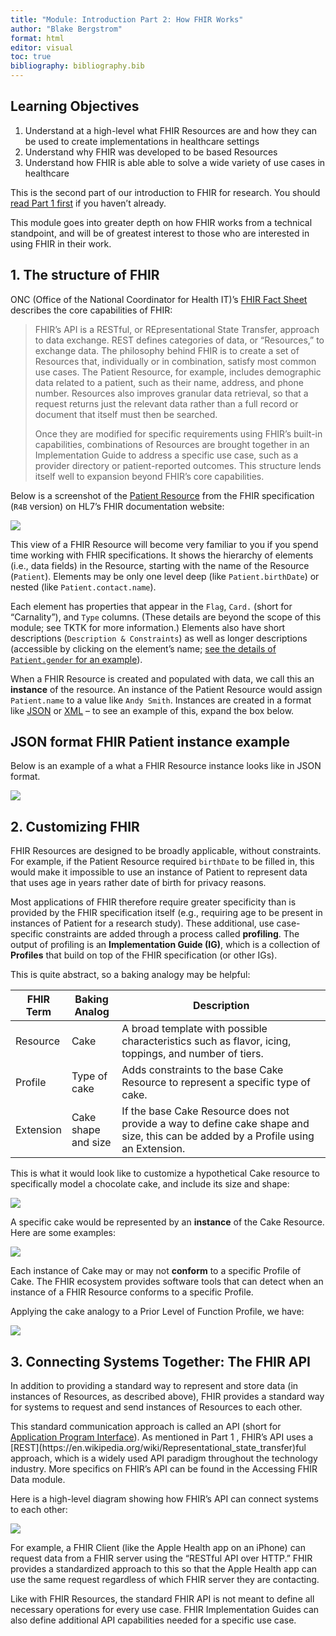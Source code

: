 ```yaml
---
title: "Module: Introduction Part 2: How FHIR Works"
author: "Blake Bergstrom"
format: html
editor: visual
toc: true
bibliography: bibliography.bib
---
```


## Learning Objectives

1.  Understand at a high-level what FHIR Resources are and how they can be used to create implementations in healthcare settings
2.  Understand why FHIR was developed to be based Resources
3.  Understand how FHIR is able able to solve a wide variety of use cases in healthcare

::: callout-important
This is the second part of our introduction to FHIR for research. You should [read Part 1 first](..//10-intro–intro-part-1-what-is-fhir/index.html) if you haven't already.

This module goes into greater depth on how FHIR works from a technical standpoint, and will be of greatest interest to those who are interested in using FHIR in their work.
:::

## 1. The structure of FHIR

ONC (Office of the National Coordinator for Health IT)'s [FHIR Fact Sheet](https://www.healthit.gov/sites/default/files/page/2021-04/What%20Is%20FHIR%20Fact%20Sheet.pdf) describes the core capabilities of FHIR:

> FHIR's API is a RESTful, or REpresentational State Transfer, approach to data exchange. REST defines categories of data, or "Resources," to exchange data. The philosophy behind FHIR is to create a set of Resources that, individually or in combination, satisfy most common use cases. The Patient Resource, for example, includes demographic data related to a patient, such as their name, address, and phone number. Resources also improves granular data retrieval, so that a request returns just the relevant data rather than a full record or document that itself must then be searched.
>
> Once they are modified for specific requirements using FHIR's built-in capabilities, combinations of Resources are brought together in an Implementation Guide to address a specific use case, such as a provider directory or patient-reported outcomes. This structure lends itself well to expansion beyond FHIR's core capabilities.

Below is a screenshot of the [Patient Resource](https://www.hl7.org/fhir/R4B/patient.html) from the FHIR specification (`R4B` version) on HL7's FHIR documentation website:

![](images/R4_Patient.png)

This view of a FHIR Resource will become very familiar to you if you spend time working with FHIR specifications. It shows the hierarchy of elements (i.e., data fields) in the Resource, starting with the name of the Resource (`Patient`). Elements may be only one level deep (like `Patient.birthDate`) or nested (like `Patient.contact.name`).

Each element has properties that appear in the `Flag`, `Card.` (short for "Carnality"), and `Type` columns. (These details are beyond the scope of this module; see TKTK for more information.) Elements also have short descriptions (`Description & Constraints`) as well as longer descriptions (accessible by clicking on the element's name; [see the details of `Patient.gender` for an example](https://www.hl7.org/fhir/R4B/patient-definitions.html#Patient.gender)).

When a FHIR Resource is created and populated with data, we call this an **instance** of the resource. An instance of the Patient Resource would assign `Patient.name` to a value like `Andy Smith`. Instances are created in a format like [JSON](https://en.wikipedia.org/wiki/JSON) or [XML](https://en.wikipedia.org/wiki/XML) -- to see an example of this, expand the box below.

::: {.callout-caution collapse="true"}
## JSON format FHIR Patient instance example

Below is an example of a what a FHIR Resource instance looks like in JSON format.

![](images/fhir_resource_json.png)
:::

## 2. Customizing FHIR

FHIR Resources are designed to be broadly applicable, without constraints. For example, if the Patient Resource required `birthDate` to be filled in, this would make it impossible to use an instance of Patient to represent data that uses age in years rather date of birth for privacy reasons.

Most applications of FHIR therefore require greater specificity than is provided by the FHIR specification itself (e.g., requiring age to be present in instances of Patient for a research study). These additional, use case-specific constraints are added through a process called **profiling**. The output of profiling is an **Implementation Guide (IG)**, which is a collection of **Profiles** that build on top of the FHIR specification (or other IGs).

This is quite abstract, so a baking analogy may be helpful:

| FHIR Term | Baking Analog       | Description                                                                                                                        |
|------------|------------|-------------------------------------------------|
| Resource  | Cake                | A broad template with possible characteristics such as flavor, icing, toppings, and number of tiers.                               |
| Profile   | Type of cake        | Adds constraints to the base Cake Resource to represent a specific type of cake.                                                   |
| Extension | Cake shape and size | If the base Cake Resource does not provide a way to define cake shape and size, this can be added by a Profile using an Extension. |

This is what it would look like to customize a hypothetical Cake resource to specifically model a chocolate cake, and include its size and shape:

![](images/cake_analogy_profiles.png)

<!--# We will likely want to remake this graphic and combine with the table above to have it be more native web vs. text-as-image. -->

A specific cake would be represented by an **instance** of the Cake Resource. Here are some examples:

![](images/cake_analogy_instances.png)

Each instance of Cake may or may not **conform** to a specific Profile of Cake. The FHIR ecosystem provides software tools that can detect when an instance of a FHIR Resource conforms to a specific Profile.

Applying the cake analogy to a Prior Level of Function Profile, we have:

![](images/cake_analogy_prior_level_of_function.png)

## 3. Connecting Systems Together: The FHIR API

In addition to providing a standard way to represent and store data (in instances of Resources, as described above), FHIR provides a standard way for systems to request and send instances of Resources to each other.

This standard communication approach is called an API (short for [Application Program Interface](https://en.wikipedia.org/wiki/API)). As mentioned in Part 1 <!--# Add link to Part 1 -->, FHIR's API uses a \[REST\](https://en.wikipedia.org/wiki/Representational_state_transfer)ful approach, which is a widely used API paradigm throughout the technology industry. More specifics on FHIR's API can be found in the Accessing FHIR Data module. <!--# Add link to module -->

Here is a high-level diagram showing how FHIR's API can connect systems to each other:

![](images/fhir_information_flow.png)

For example, a FHIR Client (like the Apple Health app on an iPhone) can request data from a FHIR server using the "RESTful API over HTTP." FHIR provides a standardized approach to this so that the Apple Health app can use the same request regardless of which FHIR server they are contacting.

Like with FHIR Resources, the standard FHIR API is not meant to define all necessary operations for every use case. FHIR Implementation Guides can also define additional API capabilities needed for a specific use case.

